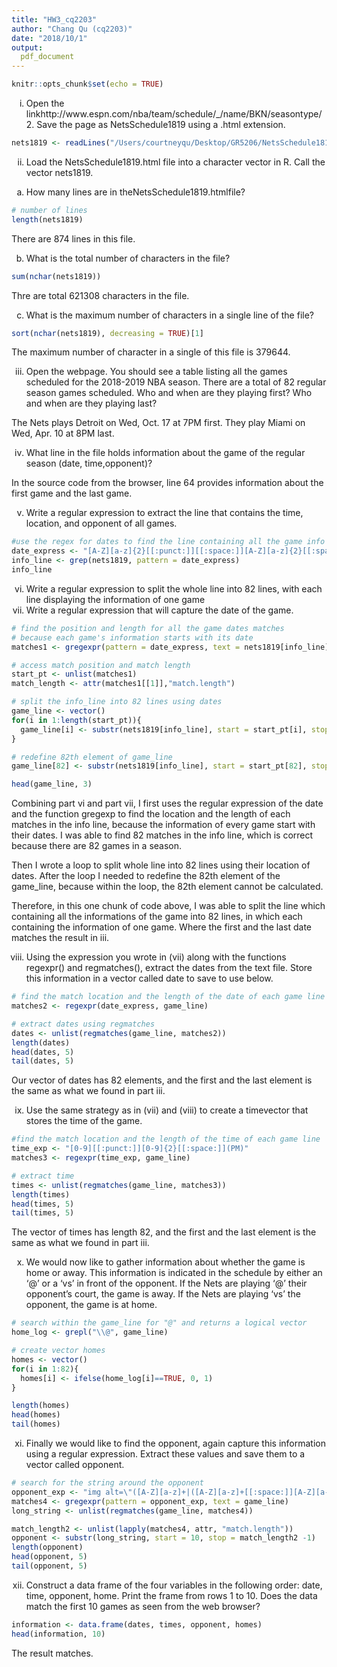 ```yaml
---
title: "HW3_cq2203"
author: "Chang Qu (cq2203)"
date: "2018/10/1"
output:   
  pdf_document
---
```


```r
knitr::opts_chunk$set(echo = TRUE)
```

i. Open the linkhttp://www.espn.com/nba/team/schedule/_/name/BKN/seasontype/2. Save the page as NetsSchedule1819 using a .html extension.  

```r
nets1819 <- readLines("/Users/courtneyqu/Desktop/GR5206/NetsSchedule1819.html")
```

ii. Load the NetsSchedule1819.html file into a character vector in R. Call the vector nets1819.

a. How many lines are in theNetsSchedule1819.htmlfile?
```r
# number of lines
length(nets1819)
```

There are $874$ lines in this file.

b. What is the total number of characters in the file?
```r
sum(nchar(nets1819))
```

Thre are total $621308$ characters in the file.

c. What is the maximum number of characters in a single line of the file?
```r
sort(nchar(nets1819), decreasing = TRUE)[1]

```
The maximum number of character in a single of this file is $379644$.

iii. Open the webpage.  You should see a table listing all the games scheduled for the 2018-2019 NBA season. There are a total of 82 regular season games scheduled. Who and when are they playing first?  Who and when are they playing last?

The Nets plays Detroit on Wed, Oct. 17 at 7PM first. They play Miami on Wed, Apr. 10 at 8PM last.

iv. What line in the file holds information about the game of the regular season (date, time,opponent)?

In the source code from the browser, line 64 provides information about the first game and the last game. 

v. Write a regular expression to extract the line that contains the time, location, and opponent of all games.
```r

#use the regex for dates to find the line containing all the game info
date_express <- "[A-Z][a-z]{2}[[:punct:]][[:space:]][A-Z][a-z]{2}[[:space:]][0-9]+"
info_line <- grep(nets1819, pattern = date_express)
info_line
```

vi. Write a regular expression to split the whole line into 82 lines, with each line displaying the information of one game
vii. Write a regular expression that will capture the date of the game.

```r

# find the position and length for all the game dates matches
# because each game's information starts with its date
matches1 <- gregexpr(pattern = date_express, text = nets1819[info_line])

# access match position and match length 
start_pt <- unlist(matches1)
match_length <- attr(matches1[[1]],"match.length")

# split the info_line into 82 lines using dates
game_line <- vector()
for(i in 1:length(start_pt)){
  game_line[i] <- substr(nets1819[info_line], start = start_pt[i], stop = start_pt[i+1]-1)
}

# redefine 82th element of game_line 
game_line[82] <- substr(nets1819[info_line], start = start_pt[82], stop = nchar(nets1819[info_line]))

head(game_line, 3)
```

Combining part vi and part vii, I first uses the regular expression of the date and the function gregexp to find the location and the length of each matches in the info line, because the information of every game start with their dates. I was able to find 82 matches in the info line, which is correct because there are 82 games in a season.

Then I wrote a loop to split whole line into 82 lines using their location of dates. After the loop I needed to redefine the 82th element of the game_line, because within the loop, the 82th element cannot be calculated. 

Therefore, in this one chunk of code above, I was able to split the line which containing all the informations of the game into 82 lines, in which each containing the information of one game. Where the first and the last date matches the result in iii.

viii. Using  the  expression  you  wrote in  (vii)  along  with  the  functions regexpr() and regmatches(), extract the dates from the text file. Store this information in a vector called date to save to use below.
```r
# find the match location and the length of the date of each game line
matches2 <- regexpr(date_express, game_line)

# extract dates using regmatches
dates <- unlist(regmatches(game_line, matches2))
length(dates)
head(dates, 5)
tail(dates, 5)
```

Our vector of dates has 82 elements, and the first and the last element is the same as what we found in part iii.

ix. Use the same strategy as in (vii) and (viii) to create a timevector that stores the time of the game.

```r

#find the match location and the length of the time of each game line
time_exp <- "[0-9][[:punct:]][0-9]{2}[[:space:]](PM)"
matches3 <- regexpr(time_exp, game_line)

# extract time 
times <- unlist(regmatches(game_line, matches3))
length(times)
head(times, 5)
tail(times, 5)
```

The vector of times has length 82, and the first and the last element is the same as what we found in part iii.

x. We would now like to gather information about whether the game is home or away. This information is indicated in the schedule by either an ‘@’ or a ‘vs’ in front of the opponent.  If the Nets are playing ‘@’ their opponent’s court, the game is away. If the Nets are playing ‘vs’ the opponent, the game is at home.

```r
# search within the game_line for "@" and returns a logical vector
home_log <- grepl("\\@", game_line)

# create vector homes 
homes <- vector()
for(i in 1:82){
  homes[i] <- ifelse(home_log[i]==TRUE, 0, 1)
}

length(homes)
head(homes)
tail(homes)
```

xi. Finally  we  would  like  to  find  the  opponent,  again  capture  this  information  using a regular expression. Extract these values and save them to a vector called opponent.
```r
# search for the string around the opponent
opponent_exp <- "img alt=\"([A-Z][a-z]+|([A-Z][a-z]+[[:space:]][A-Z][a-z]+)|[A-Z]+)\""
matches4 <- gregexpr(pattern = opponent_exp, text = game_line)
long_string <- unlist(regmatches(game_line, matches4))

match_length2 <- unlist(lapply(matches4, attr, "match.length"))
opponent <- substr(long_string, start = 10, stop = match_length2 -1)
length(opponent)
head(opponent, 5)
tail(opponent, 5)


```

xii. Construct  a  data  frame  of  the  four  variables  in  the  following  order: date, time, opponent, home. Print the frame from rows 1 to 10. Does the data match the first 10 games as seen from the web browser?
```r

information <- data.frame(dates, times, opponent, homes)
head(information, 10)


```
The result matches.







